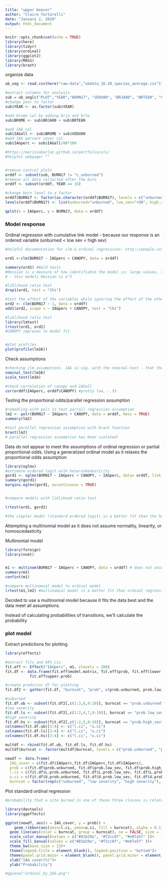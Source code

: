 ```yaml
---
title: "upper beaver"
author: "Claire Tortorelli"
date: "January 2, 2020"
output: html_document
---
```


```r
knitr::opts_chunk$set(echo = TRUE)
library(here)
library(tidyr)
library(ordinal)
library(ggplot2)
library(MASS)
library(brant) 

```

organize data
```r

ub_veg <- read.csv(here("raw-data","ubdata_16-20_species_average.csv"))

#extract columns for analysis
sub = ub_veg[c("PLOT","YEAR","BURN17", "VEDU80", "BRJA80", "BRTE80", "CANOPY")]
#change year to factor
sub$YEAR <- as.factor(sub$YEAR)

#add brome col by adding brja and brte
sub$BROME <- sub$BRJA80 + sub$BRTE80

#add IAG col
sub$IAGall <- sub$BROME + sub$VEDU80
#add IAG percent cover col
sub$IAGperc <- sub$IAGall/80*100


```

```r
#https://marissabarlaz.github.io/portfolio/ols/
#helpful webpage! ^^


#remove control plots
orddf <- subset(sub, BURN17 != "c_unburned")
#remove all data collected after the burn
orddf <- subset(orddf, YEAR == 16)

#change burn level to a factor
orddf$BURN17 <- factor(as.character(orddf$BURN17), levels = c("unburned","<50",">50"))
levels(orddf$BURN17) <- list(unburned="unburned", low_sev="<50", high_sev=">50")

qplot(x = IAGperc, y = BURN17, data = orddf)

```
### Model response
Ordinal regression with cumulative link model - because our response is an ordered variable (unburned < low sev < high sev)
```r
#helpful documentation for clm & ordinal regressions- http://people.vcu.edu/~dbandyop/BIOS625/CLM_R.pdf

ord1 <-clm(BURN17 ~ IAGperc + CANOPY, data = orddf) 

summary(ord1) #Wald tests
#Hessian is a measure of how identifiable the model is; large values, say larger than 1e4 indicate that the model may be ill defined. 
# - this models Hessian is e^3

#liklihood ratio test
drop1(ord1, test = "Chi") 

#test the effect of the variables while ignoring the effect of the other variable
ord2 <- clm(BURN17 ~ 1, data = orddf)
add1(ord2, scope = ~ IAGperc + CANOPY, test = "Chi")

#liklihood ratio test
library(lmtest)
lrtest(ord1, ord2) 
#CANOPY improves to model fit


#plot profiles
plot(profile(lm16))

```
Check assumptions
```r
#checking clm assumptions. IAG is sig. with the nominal-test - that the slope between each pair of outcomes across 2 response levels is the same..
nominal_test(lm16)
scale_test(lm16)

#check correlation of canopy and IAGall
cor(orddf$IAGperc, orddf$CANOPY) #pretty low, -.33
```

Testing the proportional odds/parallel regression assumption
```r
#remodling with polr to test parrall regression assumption
lm2 <- polr(BURN17 ~ IAGperc + CANOPY, data = orddf, Hess = TRUE)
summary(lm2)

#test parallel regression assumption with brant function
brant(lm2) 
# parallel regression assumption has been violated!
```


Data do not appear to meet the assumptions of ordinal regression or partial proportional odds. Using a generalized ordinal model as it relaxes the proportional odds assumption

```r
library(oglmx)
#estimate ordered logit with heteroskedasticity
gord1 <- oglmx(BURN17 ~ IAGperc + CANOPY, ~ IAGperc, data= orddf, link = "logit",  delta = 1, threshparam = NULL, constantMEAN = FALSE, constantSD = FALSE)
summary(gord1)
margins.oglmx(gord1, ascontinuous = TRUE)


#compare models with liklihood ratio test

lrtest(ord1, gord1)

#the simpler model (standard ordered logit) is a better fit than the heteroskadastic model
```

Attempting a multinomial model as it does not assume normality, linearity, or homoscedasticity

Multinomial model
```r
library(foreign)
library(nnet)


m1 <- multinom(BURN17 ~ IAGperc + CANOPY, data = orddf) # does not assume linearity, normality, or homoskedasticity, just independence
summary(m1)
confint(m1)

#compare multinomial model to ordinal model
lrtest(m1,lm2) #multinomial model is a better fit than ordinal regression and assumptions are met
```
Decided to use a multinomial model because it fits the data best and the data meet all assumptions. 

Instead of calculating probabilities of transitions, we'll calculate the probability 

### plot model
Extract predictions for plotting
```r
library(effects)

#extract fits and 95% cis
fit.eff <- Effect("IAGperc", m1, xlevels = 200)
fit.df <- data.frame(fit.eff$model.matrix, fit.eff$prob, fit.eff$lower.prob, 
           fit.eff$upper.prob)

#create predictor df for plotting
fit.df2 <- gather(fit.df, "burncat", "prob", c(prob.unburned, prob.low_sev, prob.high_sev))

#unburned
fit.df.ub <- subset(fit.df2[,c(1:3,6,9:10)], burncat == "prob.unburned")
#low severity
fit.df.ls <- subset(fit.df2[,c(1:2,4,7,9:10)], burncat == "prob.low_sev")
#high severity
fit.df.hs <- subset(fit.df2[,c(1:2,5,8:10)], burncat == "prob.high_sev")
colnames(fit.df.ub)[3:4] <- c("l.ci", "u.ci")
colnames(fit.df.ls)[3:4] <- c("l.ci", "u.ci")
colnames(fit.df.hs)[3:4] <- c("l.ci", "u.ci")

multdf <- rbind(fit.df.ub, fit.df.ls, fit.df.hs)
multdf$burncat <- factor(multdf$burncat, levels = c("prob.unburned", "prob.low_sev", "prob.high_sev"), labels = c("unburned", "low severity", "high severity"))

newdf <- data.frame(
  IAG_cover = c(fit.df$IAGperc,fit.df$IAGperc,fit.df$IAGperc),
  prob = c(fit.df$prob.unburned, fit.df$prob.low_sev, fit.df$prob.high_sev),
  l.ci = c(fit.df$L.prob.unburned, fit.df$L.prob.low_sev, fit.df$L.prob.high_sev),
  u.ci = c(fit.df$U.prob.unburned, fit.df$U.prob.low_sev, fit.df$U.prob.high_sev),
  burncat = factor(rep(c("unburned", "low severity", "high severity"), each=200), levels = c("unburned", "low severity", "high severity")))
```

Plot standard ordinal regression
```r
#probability that a site burned in one of these three classes is related to pre-fire IAG cover, after accounting for canopy cover

library(devtools)
library(ggeffects)

ggplot(newdf, aes(x = IAG_cover, y = prob)) + 
    geom_ribbon(aes(ymin=l.ci, ymax=u.ci, fill = burncat), alpha = 0.1) +
  geom_line(aes(color = burncat, group = burncat), se = FALSE, size = 1.2) +
  scale_color_manual(values = c("#81b29a", "#f2cc8f", "#e07a5f" ))+
  scale_fill_manual(values = c("#81b29a", "#f2cc8f", "#e07a5f" ))+
  theme_bw(base_size = 13)+
  theme(legend.title = element_blank(), legend.position = "bottom")+
  theme(panel.grid.major = element_blank(), panel.grid.minor = element_blank())+
  xlab("IAG cover(%)")+
  ylab("Probability")

#ggsave("ordinal_by_IAG.png")
```





